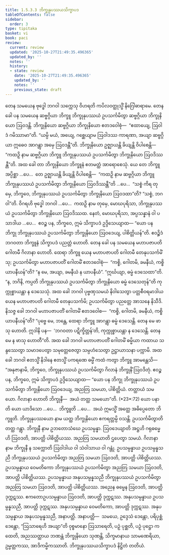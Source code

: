 ```yaml
---
title: 1.5.3.3 ဘိက္ခုနုပဿယသိက္ခာပဒ
tableOfContents: false
sidebar:
  order: 3
type: tipitaka
basket: vi
book: paci
review:
  current: review
  updated: '2025-10-27T21:49:35.496365'
  updated_by: ''
  notes: ''
  history:
  - state: review
    date: '2025-10-27T21:49:35.496365'
    updated_by: ''
    notes: ''
    previous_state: draft
---
```



<ReviewStatus review={frontmatter.review} showDetails={true} />

<HypothesisAnnotation frontmatter={frontmatter} />

<DynamicBreadcrumb />

<Division number="158" book="paci" e="ch" v="2" p="79">

<Paragraph number="531" book="paci">
တေန သမယေန ဗုဒ္ဓေါ ဘဂဝါ သက္ကေသု ဝိဟရတိ ကပိလဝတ္ထုသ္မိံ နိဂြေါဓာရာမေ. တေန ခေါ ပန သမယေန ဆဗ္ဗဂ္ဂိယာ ဘိက္ခူ ဘိက္ခုနုပဿယံ ဥပသင်္ကမိတွာ ဆဗ္ဗဂ္ဂိယာ ဘိက္ခုနိယော ဩဝဒန္တိ. ဘိက္ခုနိယော ဆဗ္ဗဂ္ဂိယာ ဘိက္ခုနိယော ဧတဒဝေါစုံ—  “ဧထာယျေ, ဩဝါဒံ ဂမိဿာမာ”တိ. “ယမ္ပိ မယံ, အယျေ, ဂစ္ဆေယျာမ ဩဝါဒဿ ကာရဏာ, အယျာ ဆဗ္ဗဂ္ဂိယာ ဣဓေဝ အာဂန္တွာ အမှေ ဩဝဒန္တီ”တိ. ဘိက္ခုနိယော ဥဇ္ဈာယန္တိ ခိယျန္တိ ဝိပါစေန္တိ—  “ကထဉှိ နာမ ဆဗ္ဗဂ္ဂိယာ ဘိက္ခူ ဘိက္ခုနုပဿယံ ဥပသင်္ကမိတွာ ဘိက္ခုနိယော ဩဝဒိဿန္တီ”တိ. အထ ခေါ တာ ဘိက္ခုနိယော ဘိက္ခူနံ ဧတမတ္ထံ အာရောစေသုံ.
</Paragraph>

<Paragraph number="532" book="paci">
ယေ တေ ဘိက္ခူ အပ္ပိစ္ဆာ …ပေ…  တေ ဥဇ္ဈာယန္တိ ခိယျန္တိ ဝိပါစေန္တိ—  “ကထဉှိ နာမ ဆဗ္ဗဂ္ဂိယာ ဘိက္ခူ ဘိက္ခုနုပဿယံ ဥပသင်္ကမိတွာ ဘိက္ခုနိယော ဩဝဒိဿန္တီ”တိ …ပေ…  “သစ္စံ ကိရ တုမှေ, ဘိက္ခဝေ, ဘိက္ခုနုပဿယံ ဥပသင်္ကမိတွာ ဘိက္ခုနိယော ဩဝဒထာ”တိ? “သစ္စံ, ဘဂဝါ”တိ. ဝိဂရဟိ ဗုဒ္ဓေါ ဘဂဝါ …ပေ…  ကထဉှိ နာမ တုမှေ, မောဃပုရိသာ, ဘိက္ခုနုပဿယံ ဥပသင်္ကမိတွာ ဘိက္ခုနိယော ဩဝဒိဿထ. နေတံ, မောဃပုရိသာ, အပ္ပသန္နာနံ ဝါ ပသာဒါယ …ပေ…  ဧဝဉ္စ ပန, ဘိက္ခဝေ, ဣမံ သိက္ခာပဒံ ဥဒ္ဒိသေယျာထ—
</Paragraph>

<Paragraph number="533" book="paci">
<Emphasis>“ယော ပန ဘိက္ခု ဘိက္ခုနုပဿယံ ဥပသင်္ကမိတွာ ဘိက္ခုနိယော ဩဝဒေယျ, ပါစိတ္တိယန်”</Emphasis>တိ.
</Paragraph>

<Paragraph number="534" book="paci">
ဧဝဉ္စိဒံ ဘဂဝတာ ဘိက္ခူနံ သိက္ခာပဒံ ပညတ္တံ ဟောတိ.
</Paragraph>

</Division>
<Division number="159" book="paci" e="ch" v="2" p="79">

<Paragraph number="535" book="paci">
တေန ခေါ ပန သမယေန မဟာပဇာပတိ ဂေါတမီ ဂိလာနာ ဟောတိ. ထေရာ ဘိက္ခူ ယေန မဟာပဇာပတိ ဂေါတမီ တေနုပသင်္ကမိံသု; ဥပသင်္ကမိတွာ မဟာပဇာပတိံ ဂေါတမိံ ဧတဒဝေါစုံ—  “ကစ္စိ, ဂေါတမိ, ခမနီယံ, ကစ္စိ ယာပနီယန်”တိ? “န မေ, အယျာ, ခမနီယံ န ယာပနီယံ”. “ဣင်္ဃယျာ, ဓမ္မံ ဒေသေထာ”တိ. “န, ဘဂိနိ, ကပ္ပတိ ဘိက္ခုနုပဿယံ ဥပသင်္ကမိတွာ ဘိက္ခုနိယော ဓမ္မံ ဒေသေတုန်”တိ ကုက္ကုစ္စာယန္တာ န ဒေသေသုံ. အထ ခေါ ဘဂဝါ ပုဗ္ဗဏှသမယံ နိဝါသေတွာ ပတ္တစီဝရမာဒါယ ယေန မဟာပဇာပတိ ဂေါတမီ တေနုပသင်္ကမိ; ဥပသင်္ကမိတွာ ပညတ္တေ အာသနေ နိသီဒိ. နိသဇ္ဇ ခေါ ဘဂဝါ မဟာပဇာပတိံ ဂေါတမိံ ဧတဒဝေါစ—  “ကစ္စိ, ဂေါတမိ, ခမနီယံ, ကစ္စိ ယာပနီယန်”တိ? “ပုဗ္ဗေ မေ, ဘန္တေ, ထေရာ ဘိက္ခူ အာဂန္တွာ ဓမ္မံ ဒေသေန္တိ. တေန မေ ဖာသု ဟောတိ. ဣဒါနိ ပန—  ‘ဘဂဝတာ ပဋိက္ခိတ္တန်’တိ, ကုက္ကုစ္စာယန္တာ န ဒေသေန္တိ. တေန မေ န ဖာသု ဟောတီ”တိ. အထ ခေါ ဘဂဝါ မဟာပဇာပတိံ ဂေါတမိံ ဓမ္မိယာ ကထာယ သန္ဒဿေတွာ သမာဒပေတွာ သမုတ္တေဇေတွာ သမ္ပဟံသေတွာ ဥဋ္ဌာယာသနာ ပက္ကာမိ. အထ ခေါ ဘဂဝါ ဧတသ္မိံ နိဒါနေ ဧတသ္မိံ ပကရဏေ ဓမ္မိံ ကထံ ကတွာ ဘိက္ခူ အာမန္တေသိ—  “အနုဇာနာမိ, ဘိက္ခဝေ, ဘိက္ခုနုပဿယံ ဥပသင်္ကမိတွာ ဂိလာနံ ဘိက္ခုနိံ ဩဝဒိတုံ. ဧဝဉ္စ ပန, ဘိက္ခဝေ, ဣမံ သိက္ခာပဒံ ဥဒ္ဒိသေယျာထ—
</Paragraph>

</Division>
<Division number="160" book="paci" e="ch" v="2" p="80">

<Paragraph number="536" book="paci">
<Emphasis>“ယော ပန ဘိက္ခု ဘိက္ခုနုပဿယံ ဥပသင်္ကမိတွာ ဘိက္ခုနိယော ဩဝဒေယျ, အညတြ သမယာ, ပါစိတ္တိယံ. တတ္ထာယံ သမယော. ဂိလာနာ ဟောတိ ဘိက္ခုနီ—  အယံ တတ္ထ သမယော”</Emphasis>တိ. (*23*:<Emphasis>72</Emphasis>)
</Paragraph>

</Division>
<Division number="161" book="paci" e="ch" v="2" p="80">

<Paragraph number="537" book="paci">
<Emphasis>ယော ပနာ</Emphasis>တိ ယော ယာဒိသော …ပေ…  <Emphasis>ဘိက္ခူ</Emphasis>တိ …ပေ…  အယံ ဣမသ္မိံ အတ္ထေ အဓိပ္ပေတော ဘိက္ခူတိ.
</Paragraph>

<Paragraph number="538" book="paci">
<Emphasis>ဘိက္ခုနုပဿယော</Emphasis> နာမ ယတ္ထ ဘိက္ခုနိယော ဧကရတ္တမ္ပိ ဝသန္တိ.
</Paragraph>

<Paragraph number="539" book="paci">
<Emphasis>ဥပသင်္ကမိတွာ</Emphasis>တိ တတ္ထ ဂန္တွာ.
</Paragraph>

<Paragraph number="540" book="paci">
<Emphasis>ဘိက္ခုနီ</Emphasis> နာမ ဥဘတောသံဃေ ဥပသမ္ပန္နာ.
</Paragraph>

<Paragraph number="541" book="paci">
<Emphasis>ဩဝဒေယျာ</Emphasis>တိ အဋ္ဌဟိ ဂရုဓမ္မေဟိ ဩဝဒတိ, အာပတ္တိ ပါစိတ္တိယဿ.
</Paragraph>

<Paragraph number="542" book="paci">
<Emphasis>အညတြ သမယာ</Emphasis>တိ ဌပေတွာ သမယံ.
</Paragraph>

<Paragraph number="543" book="paci">
<Emphasis>ဂိလာနာ</Emphasis> နာမ ဘိက္ခုနီ န သက္ကောတိ ဩဝါဒါယ ဝါ သံဝါသာယ ဝါ ဂန္တုံ.
</Paragraph>

</Division>
<Division number="162" book="paci" e="ch" v="2" p="80">

<Paragraph number="544" book="paci">
ဥပသမ္ပန္နာယ ဥပသမ္ပန္နသညီ ဘိက္ခုနုပဿယံ ဥပသင်္ကမိတွာ အညတြ သမယာ ဩဝဒတိ, အာပတ္တိ ပါစိတ္တိယဿ. ဥပသမ္ပန္နာယ ဝေမတိကော ဘိက္ခုနုပဿယံ ဥပသင်္ကမိတွာ အညတြ သမယာ ဩဝဒတိ, အာပတ္တိ ပါစိတ္တိယဿ. ဥပသမ္ပန္နာယ အနုပသမ္ပန္နသညီ ဘိက္ခုနုပဿယံ ဥပသင်္ကမိတွာ အညတြ သမယာ ဩဝဒတိ, အာပတ္တိ ပါစိတ္တိယဿ.
</Paragraph>

<Paragraph number="545" book="paci">
အညေန ဓမ္မေန ဩဝဒတိ, အာပတ္တိ ဒုက္ကဋဿ. ဧကတောဥပသမ္ပန္နာယ ဩဝဒတိ, အာပတ္တိ ဒုက္ကဋဿ. အနုပသမ္ပန္နာယ ဥပသမ္ပန္နသညီ, အာပတ္တိ ဒုက္ကဋဿ. အနုပသမ္ပန္နာယ ဝေမတိကော, အာပတ္တိ ဒုက္ကဋဿ. အနုပသမ္ပန္နာယ အနုပသမ္ပန္နသညီ, အနာပတ္တိ.
</Paragraph>

</Division>
<Division number="163" book="paci" e="ch" v="2" p="81">

<Paragraph number="546" book="paci">
အနာပတ္တိ—  သမယေ, ဥဒ္ဒေသံ ဒေန္တော, ပရိပုစ္ဆံ ဒေန္တော, “ဩသာရေဟိ အယျာ”တိ ဝုစ္စမာနော ဩသာရေတိ, ပဉှံ ပုစ္ဆတိ, ပဉှံ ပုဋ္ဌော ကထေတိ, အညဿတ္ထာယ ဘဏန္တံ ဘိက္ခုနိယော သုဏန္တိ, သိက္ခမာနာယ သာမဏေရိယာ, ဥမ္မတ္တကဿ, အာဒိကမ္မိကဿာတိ.

</Paragraph>
</Division>

<Paragraph number="547" type="center" book="paci">
ဘိက္ခုနုပဿယသိက္ခာပဒံ နိဋ္ဌိတံ တတိယံ.
</Paragraph>